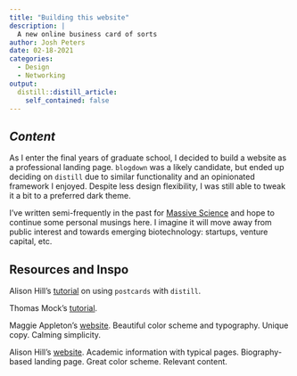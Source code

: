 ```yaml
---
title: "Building this website"
description: |
  A new online business card of sorts
author: Josh Peters
date: 02-18-2021
categories:
  - Design
  - Networking
output:
  distill::distill_article:
    self_contained: false
---
```


## *Content*

As I enter the final years of graduate school, I decided to build a website as a professional landing page. `blogdown` was a likely candidate, but ended up deciding on `distill` due to similar functionality and an opinionated framework I enjoyed. Despite less design flexibility, I was still able to tweak it a bit to a preferred dark theme.

I've written semi-frequently in the past for [Massive Science](https://massivesci.com/people/joshua-peters/) and hope to continue some personal musings here. I imagine it will move away from public interest and towards emerging biotechnology: startups, venture capital, etc.

## Resources and Inspo

<i class="fas fa-check"></i> Alison Hill's [tutorial](https://alison.rbind.io/post/2020-12-22-postcards-distill/) on using `postcards` with `distill`.

<i class="fas fa-check"></i> Thomas Mock's [tutorial](https://themockup.blog/posts/2020-08-01-building-a-blog-with-distill/).

<i class="far fa-thumbs-up"></i> Maggie Appleton's [website](https://maggieappleton.com/). Beautiful color scheme and typography. Unique copy. Calming simplicity.  

<i class="far fa-thumbs-up"></i> Alison Hill's [website](https://alison.rbind.io/). Academic information with typical pages. Biography-based landing page. Great color scheme. Relevant content.
